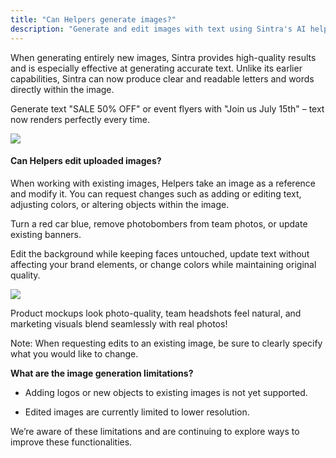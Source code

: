 ```yaml
---
title: "Can Helpers generate images?"
description: "Generate and edit images with text using Sintra's AI helpers."
---
```


When generating entirely new images, Sintra provides high-quality results and is especially effective at generating accurate text. Unlike its earlier capabilities, Sintra can now produce clear and readable letters and words directly within the image.

Generate text "SALE 50% OFF" or event flyers with "Join us July 15th" – text now renders perfectly every time.

![](https://downloads.intercomcdn.com/i/o/s36tbegb/1615021720/a6139698c61331835bdbb821e9f8/old-new-imagen.jpg?expires=1754573400&signature=09caad1384c1931d3ab9e89465b9ec8712efcaa1942ab0421216fc6c47a71bdd&req=dSYmE8l8nIZdWfMW1HO4zXYPE0%2BvAXV5ZvU7QTOGbcqX0ZGpW4x56Hid%2BUz%2F%0AHTmS%0A)

#### **Can Helpers edit uploaded images?**

When working with existing images, Helpers take an image as a reference and modify it. You can request changes such as adding or editing text, adjusting colors, or altering objects within the image. 

Turn a red car blue, remove photobombers from team photos, or update existing banners.

Edit the background while keeping faces untouched, update text without affecting your brand elements, or change colors while maintaining original quality.

![](https://downloads.intercomcdn.com/i/o/s36tbegb/1615044575/147bdeb44cb88ded37544da9cb6a/image.png?expires=1754573400&signature=995f2c6ee29fd81cb736429065e23b495b0a401d2e96926e55edc4da7444603e&req=dSYmE8l6mYRYXPMW1HO4zTf6gqej007x0nCOmSHu5Cf0gUs2jNr%2F%2BLay1ioC%0A6zF%2B%0A)

Product mockups look photo-quality, team headshots feel natural, and marketing visuals blend seamlessly with real photos!

Note: When requesting edits to an existing image, be sure to clearly specify what you would like to change.

**What are the image generation limitations?**

  * Adding logos or new objects to existing images is not yet supported.

  * Edited images are currently limited to lower resolution.




We’re aware of these limitations and are continuing to explore ways to improve these functionalities.